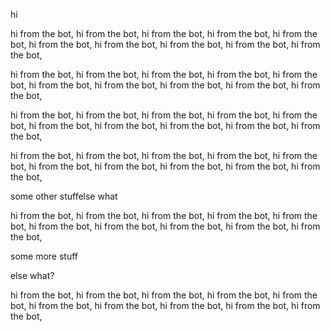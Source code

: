 hi

hi from the bot, hi from the bot, hi from the bot, hi from the bot, hi from the bot, hi from the bot, hi from the bot, hi from the bot, hi from the bot, hi from the bot, 

hi from the bot, hi from the bot, hi from the bot, hi from the bot, hi from the bot, hi from the bot, hi from the bot, hi from the bot, hi from the bot, hi from the bot, 

hi from the bot, hi from the bot, hi from the bot, hi from the bot, hi from the bot, hi from the bot, hi from the bot, hi from the bot, hi from the bot, hi from the bot, 

hi from the bot, hi from the bot, hi from the bot, hi from the bot, hi from the bot, hi from the bot, hi from the bot, hi from the bot, hi from the bot, hi from the bot, 

some other stuffelse what

hi from the bot, hi from the bot, hi from the bot, hi from the bot, hi from the bot, hi from the bot, hi from the bot, hi from the bot, hi from the bot, hi from the bot, 

some more stuff

else what? 

hi from the bot, hi from the bot, hi from the bot, hi from the bot, hi from the bot, hi from the bot, hi from the bot, hi from the bot, hi from the bot, hi from the bot, 
